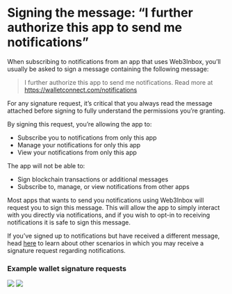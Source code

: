 # Signing the message: “I further authorize this app to send me notifications”

When subscribing to notifications from an app that uses Web3Inbox, you’ll usually be asked to sign a message containing the following message:

> I further authorize this app to send me notifications. Read more at https://walletconnect.com/notifications

For any signature request, it’s critical that you always read the message attached before signing to fully understand the permissions you’re granting. 

By signing this request, you’re allowing the app to:

- Subscribe you to notifications from only this app
- Manage your notifications for only this app
- View your notifications from only this app

The app will not be able to:

- Sign blockchain transactions or additional messages
- Subscribe to, manage, or view notifications from other apps

Most apps that wants to send you notifications using Web3Inbox will request you to sign this message. This will allow the app to simply interact with you directly via notifications, and if you wish to opt-in to receiving notifications it is safe to sign this message.

If you’ve signed up to notifications but have received a different message, head [here](https://walletconnect.com/all-app-notifications) to learn about other scenarios in which you may receive a signature request regarding notifications.

### Example wallet signature requests

<div style={{ display: "grid", gridTemplateColumns: "1fr 1fr", gridGap: 16 }}>
    <img src="/assets/web3inbox/authorization-signatures/this-app/sign-this-message.jpg"/>
    <img src="/assets/web3inbox/authorization-signatures/this-app/message.jpg"/>
</div>
